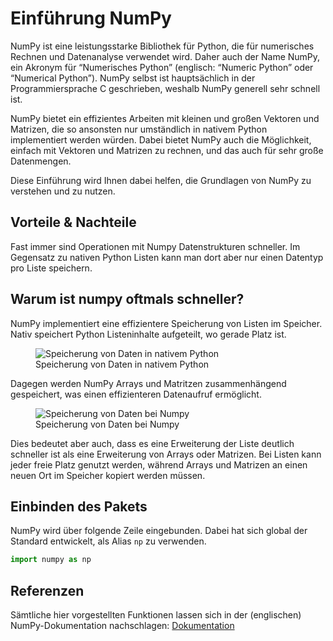 # Einführung NumPy

NumPy ist eine leistungsstarke Bibliothek für Python, die für numerisches 
Rechnen und Datenanalyse verwendet wird. Daher auch der Name NumPy, ein Akronym 
für "Numerisches Python" (englisch: "Numeric Python" oder "Numerical Python"). 
NumPy selbst ist hauptsächlich in der Programmiersprache C geschrieben, weshalb
NumPy generell sehr schnell ist. 

NumPy bietet ein effizientes Arbeiten mit kleinen und großen Vektoren und 
Matrizen, die so ansonsten nur umständlich in nativem Python implementiert 
werden würden. Dabei bietet NumPy auch die Möglichkeit, einfach mit Vektoren und 
Matrizen zu rechnen, und das auch für sehr große Datenmengen.

Diese Einführung wird Ihnen dabei helfen, die Grundlagen von NumPy zu verstehen 
und zu nutzen.

## Vorteile & Nachteile

Fast immer sind Operationen mit Numpy Datenstrukturen schneller. Im Gegensatz zu
nativen Python Listen kann man dort aber nur einen Datentyp pro Liste speichern.

::: {.callout-note collapse="true"}
## Warum ist numpy oftmals schneller?

NumPy implementiert eine effizientere Speicherung von Listen im Speicher. 
Nativ speichert Python Listeninhalte aufgeteilt, wo gerade Platz ist.

![Speicherung von Daten in nativem Python](./skript/00-bilder/data_memory_list.svg){#fig-python_memory fig-alt="Sequentielle Daten werden an zufälligen Orten im Speicher gespeichert"}

Dagegen werden NumPy Arrays und Matritzen zusammenhängend gespeichert, was einen
effizienteren Datenaufruf ermöglicht. 

![Speicherung von Daten bei Numpy](../skript/00-bilder/data_memory_numpy.svg){#fig-numpy_memory fig-alt="Sequentielle Daten werden an einem Ort im Speicher sequentiell gespeichert"}

Dies bedeutet aber auch, dass es eine Erweiterung der Liste deutlich schneller 
ist als eine Erweiterung von Arrays oder Matrizen. Bei Listen kann jeder 
freie Platz genutzt werden, während Arrays und Matrizen an einen neuen Ort im 
Speicher kopiert werden müssen.

:::

## Einbinden des Pakets

NumPy wird über folgende Zeile eingebunden. Dabei hat sich global der Standard 
entwickelt, als Alias `np` zu verwenden.

```python
import numpy as np
```

## Referenzen

Sämtliche hier vorgestellten Funktionen lassen sich in der (englischen) 
NumPy-Dokumentation nachschlagen: [Dokumentation](https://numpy.org/doc/)



